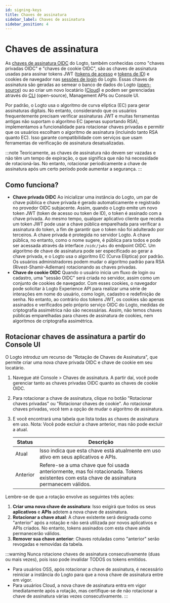 ```yaml
---
id: signing-keys
title: Chaves de assinatura
sidebar_label: Chaves de assinatura
sidebar_position: 4
---
```


# Chaves de assinatura

As [chaves de assinatura OIDC](https://auth.wiki/signing-key) do Logto, também conhecidas como "chaves privadas OIDC" e "chaves de cookie OIDC", são as chaves de assinatura usadas para assinar tokens JWT ([tokens de acesso](https://auth.wiki/access-token) e [tokens de ID](https://auth.wiki/id-token)) e cookies de navegador nas [sessões de login](/end-user-flows/sign-out#sign-in-session) do Logto. Essas chaves de assinatura são geradas ao semear o banco de dados do Logto ([open-source](/logto-oss)) ou ao criar um novo locatário ([Cloud](/logto-cloud)) e podem ser gerenciadas através do [CLI](/logto-oss/using-cli) (open-source), Management APIs ou Console UI.

Por padrão, o Logto usa o algoritmo de curva elíptica (EC) para gerar assinaturas digitais. No entanto, considerando que os usuários frequentemente precisam verificar assinaturas JWT e muitas ferramentas antigas não suportam o algoritmo EC (apenas suportando RSA), implementamos a funcionalidade para rotacionar chaves privadas e permitir que os usuários escolham o algoritmo de assinatura (incluindo tanto RSA quanto EC). Isso garante compatibilidade com serviços que usam ferramentas de verificação de assinatura desatualizadas.

:::note
Teoricamente, as chaves de assinatura não devem ser vazadas e não têm um tempo de expiração, o que significa que não há necessidade de rotacioná-las. No entanto, rotacionar periodicamente a chave de assinatura após um certo período pode aumentar a segurança.
:::

## Como funciona?

- **Chave privada OIDC**
  Ao inicializar uma instância do Logto, um par de chave pública e chave privada é gerado automaticamente e registrado no provedor OIDC subjacente. Assim, quando o Logto emite um novo token JWT (token de acesso ou token de ID), o token é assinado com a chave privada. Ao mesmo tempo, qualquer aplicativo cliente que receba um token JWT pode usar a chave pública emparelhada para verificar a assinatura do token, a fim de garantir que o token não foi adulterado por terceiros. A chave privada é protegida no servidor Logto. A chave pública, no entanto, como o nome sugere, é pública para todos e pode ser acessada através da interface `/oidc/jwks` do endpoint OIDC. Um algoritmo de chave de assinatura pode ser especificado ao gerar a chave privada, e o Logto usa o algoritmo EC (Curva Elíptica) por padrão. Os usuários administradores podem mudar o algoritmo padrão para RSA (Rivest-Shamir-Adleman) rotacionando as chaves privadas.
- **Chave de cookie OIDC**
  Quando o usuário inicia um fluxo de login ou cadastro, uma "sessão OIDC" será criada no servidor, assim como um conjunto de cookies de navegador. Com esses cookies, o navegador pode solicitar à Logto Experience API para realizar uma série de interações em nome do usuário, como login, cadastro e redefinição de senha. No entanto, ao contrário dos tokens JWT, os cookies são apenas assinados e verificados pelo próprio serviço OIDC do Logto, medidas de criptografia assimétrica não são necessárias. Assim, não temos chaves públicas emparelhadas para chaves de assinatura de cookies, nem algoritmos de criptografia assimétrica.

## Rotacionar chaves de assinatura a partir do Console UI

O Logto introduz um recurso de "Rotação de Chaves de Assinatura", que permite criar uma nova chave privada OIDC e chave de cookie em seu locatário.

1. Navegue até <CloudLink to="/signing-keys">Console > Chaves de assinatura</CloudLink>. A partir daí, você pode gerenciar tanto as chaves privadas OIDC quanto as chaves de cookie OIDC.
2. Para rotacionar a chave de assinatura, clique no botão "Rotacionar chaves privadas" ou "Rotacionar chaves de cookie". Ao rotacionar chaves privadas, você tem a opção de mudar o algoritmo de assinatura.
3. E você encontrará uma tabela que lista todas as chaves de assinatura em uso. Nota: Você pode excluir a chave anterior, mas não pode excluir a atual.

   | Status   | Descrição                                                                                                                                  |
   | -------- | ------------------------------------------------------------------------------------------------------------------------------------------ |
   | Atual    | Isso indica que esta chave está atualmente em uso ativo em seus aplicativos e APIs.                                                        |
   | Anterior | Refere-se a uma chave que foi usada anteriormente, mas foi rotacionada. Tokens existentes com esta chave de assinatura permanecem válidos. |

Lembre-se de que a rotação envolve as seguintes três ações:

1. **Criar uma nova chave de assinatura**: Isso exigirá que todos os seus **aplicativos** e **APIs** adotem a nova chave de assinatura.
2. **Rotacionar a chave atual**: A chave existente será designada como "anterior" após a rotação e não será utilizada por novos aplicativos e APIs criados. No entanto, tokens assinados com esta chave ainda permanecerão válidos.
3. **Remover sua chave anterior**: Chaves rotuladas como "anterior" serão revogadas e removidas da tabela.

:::warning
Nunca rotacione chaves de assinatura consecutivamente (duas ou mais vezes), pois isso pode invalidar TODOS os tokens emitidos.

- Para usuários OSS, após rotacionar a chave de assinatura, é necessário reiniciar a instância do Logto para que a nova chave de assinatura entre em vigor.
- Para usuários Cloud, a nova chave de assinatura entra em vigor imediatamente após a rotação, mas certifique-se de não rotacionar a chave de assinatura várias vezes consecutivamente.
  :::
